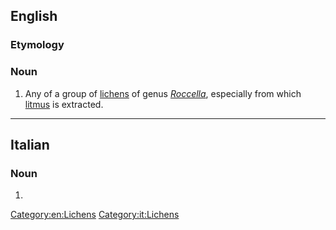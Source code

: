 {{also|Roccella}}
==English==
{{rfimage}}
{{wikipedia|Rocella (lichen)}}
{{wikispecies}}

===Etymology===
{{rfe|lang=en}}
===Noun===
{{en-noun}}

# Any of a group of [[lichen]]s of genus ''[[Roccella]]'', especially {{taxlink|Rocella tinctoria|species|noshow=1}} from which [[litmus]] is extracted.

[[Category:en:Lichens]]

----

==Italian==

===Noun===
{{it-noun|f}}

# {{l/en|roccella}}

[[Category:it:Lichens]]